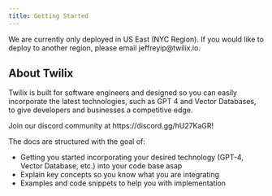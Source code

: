 ```yaml
---
title: Getting Started
---
```

<Note>
  We are currently only deployed in US East (NYC Region). If you would like to
  deploy to another region, please email jeffreyip@twilix.io. 
</Note>

<Snippet file="installation.mdx" />

## About Twilix

Twilix is built for software engineers and designed so you can easily incorporate the latest technologies, such as GPT 4 and Vector Databases, to give developers and businesses a competitive edge.

<Tip>
Join our discord community at https://discord.gg/hU27KaGR!
</Tip>

The docs are structured with the goal of:

- Getting you started incorporating your desired technology (GPT-4, Vector Database, etc.) into your code base asap
- Explain key concepts so you know what you are integrating
- Examples and code snippets to help you with implementation
